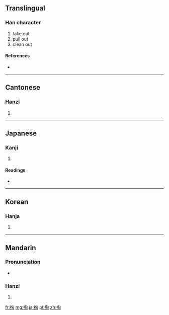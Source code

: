 {{also|搯}}
==Translingual==

===Han character===
{{Han char|rn=64|rad=手|as=08|sn=11|four=5702<sub>0</sub>|canj=手心人山 (QPOU)}}

# take out
# pull out
# clean out

====References====
* {{Han ref|kx=0437.090|dkj=12251|dj=0786.130|hdz=31902.060|uh=638F|ud=25487|bh=B1C7|bd=45511}}

----

==Cantonese==

===Hanzi===
{{yue-hanzi|jyut=|y=tou4}}

# {{defn|lang=yue|sort=手08}}

----

==Japanese==

===Kanji===
{{ja-kanji|grade=|rs=手08}}

# {{defn|lang=ja|sort=手08}}

====Readings====
* {{ja-readings|on=[[とう]] (tō)|kun=[[えらぶ]] (erabu), [[する]] (suru)}}

----

==Korean==

===Hanja===
{{ko-hanja|hangeul=도|eumhun=|rv=do|mr=to|y=to}}

# {{defn|lang=ko|sort=手08}}

----

==Mandarin==

===Pronunciation===
* {{audio|Zh-tao.ogg|Audio}}

===Hanzi===
{{cmn-hanzi|pin=[[tāo]] ([[tao1]])|wg=t'ao<sup>1</sup>}}

# {{defn|lang=cmn|sort=手08}}

[[fr:掏]]
[[mg:掏]]
[[ja:掏]]
[[pl:掏]]
[[zh:掏]]